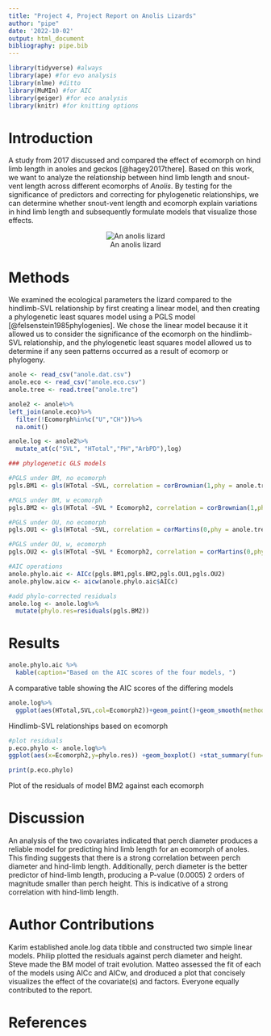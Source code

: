 ```yaml
---
title: "Project 4, Project Report on Anolis Lizards"
author: "pipe"
date: '2022-10-02'
output: html_document
bibliography: pipe.bib
---
```

```r
library(tidyverse) #always
library(ape) #for evo analysis
library(nlme) #ditto
library(MuMIn) #for AIC
library(geiger) #for eco analysis
library(knitr) #for knitting options
```


# Introduction
A study from 2017 discussed and compared the effect of ecomorph on hind limb length in anoles and geckos [@hagey2017there]. Based on this work, we want to analyze the relationship between hind limb length and snout-vent length across different ecomorphs of *Anolis*. By testing for the significance of predictors and correcting for phylogenetic relationships, we can determine whether snout-vent length and ecomorph explain variations in hind limb length and subsequently formulate models that visualize those effects.

<center>
![An anolis lizard](https://upload.wikimedia.org/wikipedia/commons/thumb/2/28/Ami_Lily_close.jpg/311px-Ami_Lily_close.jpg)
</center>


# Methods

We examined the ecological parameters the lizard compared to the hindlimb-SVL relationship by first creating a linear model, and then creating a phylogenetic least squares model using a PGLS model [@felsenstein1985phylogenies]. We chose the linear model because it it allowed us to consider the significance of the ecomorph on the hindlimb-SVL relationship, and the phylogenetic least squares model allowed us to determine if any seen patterns occurred as a result of ecomorp or phylogeny.

```r
anole <- read_csv("anole.dat.csv")
anole.eco <- read_csv("anole.eco.csv")
anole.tree <- read.tree("anole.tre")
```
```r
anole2 <- anole%>%
left_join(anole.eco)%>%
  filter(!Ecomorph%in%c("U","CH"))%>%
  na.omit()

anole.log <- anole2%>%
  mutate_at(c("SVL", "HTotal","PH","ArbPD"),log)
```

```r
### phylogenetic GLS models

#PGLS under BM, no ecomorph
pgls.BM1 <- gls(HTotal ~SVL, correlation = corBrownian(1,phy = anole.tree,form=~Species),data = anole.log, method = "ML")

#PGLS under BM, w ecomorph
pgls.BM2 <- gls(HTotal ~SVL * Ecomorph2, correlation = corBrownian(1,phy = anole.tree,form=~Species),data = anole.log, method = "ML")

#PGLS under OU, no ecomorph
pgls.OU1 <- gls(HTotal ~SVL, correlation = corMartins(0,phy = anole.tree,form=~Species),data = anole.log, method = "ML")

#PGLS under OU, w, ecomorph
pgls.OU2 <- gls(HTotal ~SVL * Ecomorph2, correlation = corMartins(0,phy = anole.tree,form=~Species),data = anole.log, method = "ML")
```
```r
#AIC operations
anole.phylo.aic <- AICc(pgls.BM1,pgls.BM2,pgls.OU1,pgls.OU2)
anole.phylow.aicw <- aicw(anole.phylo.aic$AICc)
```
```r
#add phylo-corrected residuals
anole.log <- anole.log%>%
  mutate(phylo.res=residuals(pgls.BM2))
```

# Results

```r
anole.phylo.aic %>%
  kable(caption="Based on the AIC scores of the four models, ")
```
A comparative table showing the AIC scores of the differing models

```r
anole.log%>%
  ggplot(aes(HTotal,SVL,col=Ecomorph2))+geom_point()+geom_smooth(method="lm")
```

Hindlimb-SVL relationships based on ecomorph


```r
#plot residuals
p.eco.phylo <- anole.log%>%
ggplot(aes(x=Ecomorph2,y=phylo.res)) +geom_boxplot() +stat_summary(fun=mean, geom="point", size=3)

print(p.eco.phylo)
```

Plot of the residuals of model BM2 against each ecomorph

# Discussion

An analysis of the two covariates indicated that perch diameter produces a reliable model for predicting hind limb length for an ecomorph of anoles. This finding suggests that there is a strong correlation between perch diameter and hind-limb length. Additionally, perch diameter is the better predictor of hind-limb length, producing a P-value (0.0005) 2 orders of magnitude smaller than perch height. This is indicative of a strong correlation with hind-limb length.


# Author Contributions
Karim established anole.log data tibble and constructed two simple linear models. Philip plotted the residuals against perch diameter and height. Steve made the BM model of trait evolution. Matteo assessed the fit of each of the models using AICc and AICw, and droduced a plot that concisely visualizes the effect of the covariate(s) and factors. Everyone equally contributed to the report.

# References

